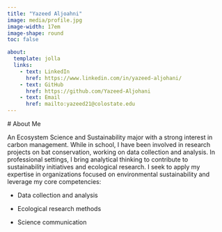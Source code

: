 ```yaml
---
title: "Yazeed Aljoahni"
image: media/profile.jpg 
image-width: 17em
image-shape: round
toc: false

about:
  template: jolla  
  links:
    - text: LinkedIn
      href: https://www.linkedin.com/in/yazeed-aljohani/
    - text: GitHub
      href: https://github.com/Yazeed-Aljohani
    - text: Email
      href: mailto:yazeed21@colostate.edu
---
```


\# About Me

An Ecosystem Science and Sustainability major with a strong interest in carbon management. While in school, I have been involved in research projects on bat conservation, working on data collection and analysis. In professional settings, I bring analytical thinking to contribute to sustainability initiatives and ecological research. I seek to apply my expertise in organizations focused on environmental sustainability and leverage my core competencies:

-   Data collection and analysis

-   Ecological research methods

-   Science communication
